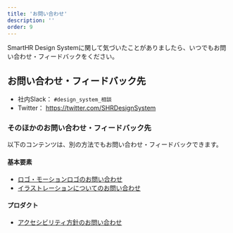 ```yaml
---
title: 'お問い合わせ'
description: ''
order: 9
---
```


SmartHR Design Systemに関して気づいたことがありましたら、いつでもお問い合わせ・フィードバックをください。

## お問い合わせ・フィードバック先
- 社内Slack： `#design_system_相談`
- Twitter： https://twitter.com/SHRDesignSystem

### そのほかのお問い合わせ・フィードバック先
以下のコンテンツは、別の方法でもお問い合わせ・フィードバックできます。

#### 基本要素
- [ロゴ・モーションロゴのお問い合わせ](/basics/logos/#h2-3)
- [イラストレーションについてのお問い合わせ](/basics/illustration/#h2-0)

#### プロダクト
- [アクセシビリティ方針のお問い合わせ](/accessibility/policy#h2-5)

